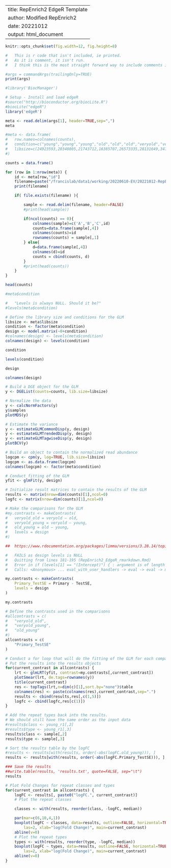 
---
title: RepEnrich2 EdgeR Template
author: Modified RepEnrich2
date: 20221012
output: html_document
---

<!--

THAT MUST BE FIRST TO BE USEFUL!

-->

```r
knitr::opts_chunk$set(fig.width=12, fig.height=8) 
```


<!--

This is a comment that will only be rendered as an html comment.

Not sure what happens if output is a pdf document.

-->

```r
#	This is r code that isn't included, ie printed.
#	As it is comment, it isn't run.
#	I think this is the most straight forward way to include comments in an rmarkdown file.
```


```r
#args = commandArgs(trailingOnly=TRUE)
print(args)
```



```r
#library('BiocManager')

# Setup - Install and load edgeR
#source("http://bioconductor.org/biocLite.R")
#biocLite("edgeR")
library('edgeR')
```




```r
meta <- read.delim(args[1], header=TRUE,sep=",")
meta

#meta <- data.frame(
#	row.names=colnames(counts),
#	condition=c("young","young","young","old","old","old","veryold","veryold","veryold"),
#	libsize=c(24923593,28340805,21743712,16385707,26573335,28131649,34751164,37371774,28236419)
#)
```



```r
counts = data.frame()

for (row in 1:nrow(meta)) {
	id <- meta[row,"id"]
	filename=paste("/francislab/data1/working/20220610-EV/20221012-RepEnrich2/out/",id,"/",id,"_fraction_counts.txt",sep="")
	print(filename)

	if( file.exists(filename) ){

		sample <- read.delim(filename, header=FALSE)
		#print(head(sample))

		if(ncol(counts) == 0){
			colnames(sample)=c('A','B','C',id)
			counts=data.frame(sample[,4])
			colnames(counts)=id
			rownames(counts) = sample[,1]
		} else{
			d=data.frame(sample[,4])
			colnames(d)=id
			counts = cbind(counts, d)
		}
		#print(head(counts))
	}
}

```


```r
head(counts)
```


```r
#meta$condition
```


```r
#	"Levels is always NULL. Should it be?"
#levels(meta$condition)
```


```r
# Define the library size and conditions for the GLM
libsize <- meta$libsize
condition <- factor(meta$condition)
design <- model.matrix(~0+condition)
#colnames(design) <- levels(meta$condition)
colnames(design) <- levels(condition)
```


```r
condition
```


```r
levels(condition)
```


```r
design
```


```r
colnames(design)
```


```r
# Build a DGE object for the GLM
y <- DGEList(counts=counts, lib.size=libsize)
```


```r
# Normalize the data
y <- calcNormFactors(y)
y$samples
plotMDS(y)
```


```r
# Estimate the variance
y <- estimateGLMCommonDisp(y, design)
y <- estimateGLMTrendedDisp(y, design)
y <- estimateGLMTagwiseDisp(y, design)
plotBCV(y)
```


```r
# Build an object to contain the normalized read abundance
logcpm <- cpm(y, log=TRUE, lib.size=libsize)
logcpm <- as.data.frame(logcpm)
colnames(logcpm) <- factor(meta$condition)
```


```r
# Conduct fitting of the GLM
yfit <- glmFit(y, design)
```


```r
# Initialize result matrices to contain the results of the GLM
results <- matrix(nrow=dim(counts)[1],ncol=0)
logfc <- matrix(nrow=dim(counts)[1],ncol=0)
```


```r
# Make the comparisons for the GLM
#my.contrasts <- makeContrasts(
#	veryold_old = veryold – old,
#	veryold_young = veryold – young,
#	old_young = old – young,
#	levels = design
#)

##	https://www.rdocumentation.org/packages/limma/versions/3.28.14/topics/makeContrasts

#	FAILS as design levels is NULL
#	Quitting from lines 181-195 (RepEnrich2_EdgeR_rmarkdown.Rmd) 
#	Error in if (levels[1] == "(Intercept)") { : argument is of length zero
#	Calls: <Anonymous> ... eval_with_user_handlers -> eval -> eval -> makeContrasts

my.contrasts <- makeContrasts(
	Primary_TestSE = Primary - TestSE,
	levels = design
)
```


```r
my.contrasts
```


```r
# Define the contrasts used in the comparisons
#allcontrasts = c(
#	"veryold_old",
#	"veryold_young",
#	"old_young"
#)
allcontrasts = c(
	"Primary_TestSE"
)
```



```r
# Conduct a for loop that will do the fitting of the GLM for each comparison
# Put the results into the results objects
for(current_contrast in allcontrasts) {
	lrt <- glmLRT(yfit, contrast=my.contrasts[,current_contrast])
	plotSmear(lrt, de.tags=rownames(y))
	title(current_contrast)
	res <- topTags(lrt,n=dim(c)[1],sort.by="none")$table
	colnames(res) <- paste(colnames(res),current_contrast,sep=".")
	results <- cbind(results,res[,c(1,5)])
	logfc <- cbind(logfc,res[c(1)])
}
```


```r
# Add the repeat types back into the results.
# We should still have the same order as the input data
#results$class <- young_r1[,2]
#results$type <- young_r1[,3]
results$class <- sample[,2]
results$type <- sample[,3]
```


```r
# Sort the results table by the logFC
#results <- results[with(results, order(-abs(logFC.old_young))), ]
results <- results[with(results, order(-abs(logFC.Primary_TestSE))), ]
```


```r
### Save the results
##write.table(results, 'results.txt', quote=FALSE, sep="\t")
results
```


```r
# Plot Fold Changes for repeat classes and types
for(current_contrast in allcontrasts) {
	logFC <- results[, paste0("logFC.", current_contrast)]
	# Plot the repeat classes

	classes <- with(results, reorder(class, -logFC, median))

	par(mar=c(6,10,4,1))
	boxplot(logFC ~ classes, data=results, outline=FALSE, horizontal=TRUE,
		las=2, xlab="log(Fold Change)", main=current_contrast)
	abline(v=0)
	# Plot the repeat types
	types <- with(results, reorder(type, -logFC, median))
	boxplot(logFC ~ types, data=results, outline=FALSE, horizontal=TRUE,
		las=2, xlab="log(Fold Change)", main=current_contrast)
	abline(v=0)
}
```



